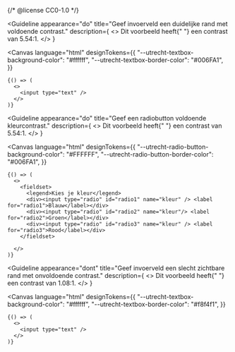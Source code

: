 {/* @license CC0-1.0 */}


<Guideline
  appearance="do"
  title="Geef invoerveld een duidelijke rand met voldoende contrast."
  description={
    <>
      Dit voorbeeld heeft{" "}
      <Link href="https://www.siegemedia.com/contrast-ratio#%23006FA1-on-%23ffffff">een contrast van 5.54:1</Link>.
    </>
  }
>
  <Canvas
    language="html"
    designTokens={{
      "--utrecht-textbox-background-color": "#ffffff",
      "--utrecht-textbox-border-color": "#006FA1",
    }}
  >
    {() => (
      <>
        <input type="text" />
      </>
    )}
  </Canvas>
</Guideline>

<Guideline
  appearance="do"
  title="Geef een radiobutton voldoende kleurcontrast."
  description={
    <>
      Dit voorbeeld heeft{" "}
      <Link href="https://www.siegemedia.com/contrast-ratio#%23006FA1-on-%23ffffff">een contrast van 5.54:1</Link>.
    </>
  }
>
  <Canvas
    language="html"
    designTokens={{
      "--utrecht-radio-button-background-color": "#FFFFFF",
      "--utrecht-radio-button-border-color": "#006FA1",
    }}
  >
    {() => (
      <>
        <fieldset>
          <legend>Kies je kleur</legend>
          <div><input type="radio" id="radio1" name="kleur" /> <label for="radio1">Blauw</label></div>
          <div><input type="radio" id="radio2" name="kleur"/> <label for="radio2">Groen</label></div>
          <div><input type="radio" id="radio3" name="kleur" /> <label for="radio3">Rood</label></div>
        </fieldset>

      </>
    )}
  </Canvas>
</Guideline>

<Guideline
  appearance="dont"
  title="Geef invoerveld een slecht zichtbare rand met onvoldoende contrast."
  description={
    <>
      Dit voorbeeld heeft{" "}
      <Link href="https://www.siegemedia.com/contrast-ratio#%23f8f5f1-on-%23ffffff">een contrast van 1.08:1</Link>.
    </>
  }
>
  <Canvas
    language="html"
    designTokens={{
      "--utrecht-textbox-background-color": "#ffffff",
      "--utrecht-textbox-border-color": "#f8f4f1",
    }}
  >
    {() => (
      <>
        <input type="text" />
      </>
    )}
  </Canvas>
</Guideline>
